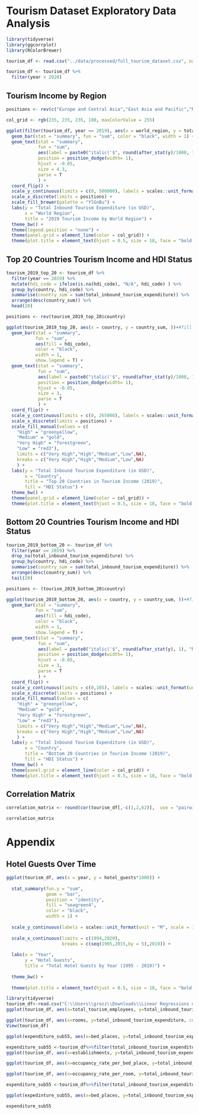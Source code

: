 # Tourism Dataset Exploratory Data Analysis

```r
library(tidyverse)
library(ggcorrplot)
library(RColorBrewer)
```

```r
tourism_df <- read.csv("../data/processed/full_tourism_dataset.csv", na.strings=c("","NA"))

tourism_df <- tourism_df %>% 
  filter(year < 2020)
```

## Tourism Income by Region

```r
positions <- rev(c("Europe and Central Asia","East Asia and Pacific","North America","Middle East and North Africa","Latin America and the Caribbean", "South Asia", "Sub-Saharan Africa"))

col_grid <- rgb(235, 235, 235, 100, maxColorValue = 255)

ggplot(filter(tourism_df, year == 2019), aes(x = world_region, y = total_inbound_tourism_expenditure, fill = world_region)) +
  geom_bar(stat = "summary", fun = "sum", color = "black", width = 1) +
  geom_text(stat = "summary", 
            fun = "sum", 
            aes(label = paste0("italic('$", round(after_stat(y)/1000, 1), "B')")),
            position = position_dodge(width= 1), 
            hjust = -0.05,
            size = 4.3,
            parse = T
            ) +
  coord_flip() +
  scale_y_continuous(limits = c(0, 500000), labels = scales::unit_format(unit = "B", scale = 1e-3, big.mark = ",")) +
  scale_x_discrete(limits = positions) +
  scale_fill_brewer(palette = "YlGnBu") +
  labs(y = "Total Inbound Tourism Expenditure (in USD)", 
       x = "World Region",
       title = "2019 Tourism Income by World Region") +
  theme_bw() +
  theme(legend.position = "none") +
  theme(panel.grid = element_line(color = col_grid)) +
  theme(plot.title = element_text(hjust = 0.5, size = 18, face = "bold.italic"))
```

## Top 20 Countries Tourism Income and HDI Status

```r
tourism_2019_top_20 <- tourism_df %>% 
  filter(year == 2019) %>%
  mutate(hdi_code = ifelse(is.na(hdi_code), "N/A", hdi_code) ) %>% 
  group_by(country, hdi_code) %>% 
  summarise(country_sum = sum(total_inbound_tourism_expenditure)) %>% 
  arrange(desc(country_sum)) %>% 
  head(20)

positions <- rev(tourism_2019_top_20$country)

ggplot(tourism_2019_top_20, aes(x = country, y = country_sum, ))+#fill = hdi_code) ) +
  geom_bar(stat = "summary", 
           fun = "sum", 
           aes(fill = hdi_code),
           color = "black", 
           width = 1,
           show.legend = T) +
  geom_text(stat = "summary", 
            fun = "sum", 
            aes(label = paste0("italic('$", round(after_stat(y)/1000, 1), "B')")),
            position = position_dodge(width= 1), 
            hjust = -0.05,
            size = 3,
            parse = T
            ) +
  coord_flip() +
  scale_y_continuous(limits = c(0, 265000), labels = scales::unit_format(unit = "B", scale = 1e-3, big.mark = ",")) +
  scale_x_discrete(limits = positions) +
  scale_fill_manual(values = c(
    "High" = "greenyellow", 
    "Medium" = "gold", 
    "Very High" = "forestgreen", 
    "Low" = "red3"),
    limits = c("Very High","High","Medium","Low",NA),
    breaks = c("Very High","High","Medium","Low",NA)
    ) +
  labs(y = "Total Inbound Tourism Expenditure (in USD)", 
       x = "Country",
       title = "Top 20 Countries in Tourism Income (2019)",
       fill = "HDI Status") +
  theme_bw() +
  theme(panel.grid = element_line(color = col_grid)) +
  theme(plot.title = element_text(hjust = 0.5, size = 18, face = "bold.italic"))
```

## Bottom 20 Countries Tourism Income and HDI Status

```r
tourism_2019_bottom_20 <- tourism_df %>% 
  filter(year == 2019) %>%
  drop_na(total_inbound_tourism_expenditure) %>%
  group_by(country, hdi_code) %>% 
  summarise(country_sum = sum(total_inbound_tourism_expenditure)) %>% 
  arrange(desc(country_sum)) %>% 
  tail(20)

positions <- (tourism_2019_bottom_20$country)

ggplot(tourism_2019_bottom_20, aes(x = country, y = country_sum, ))+#fill = hdi_code) ) +
  geom_bar(stat = "summary", 
           fun = "sum", 
           aes(fill = hdi_code),
           color = "black", 
           width = 1,
           show.legend = T) +
  geom_text(stat = "summary", 
            fun = "sum", 
            aes(label = paste0("italic('$", round(after_stat(y), 1), "M')")),
            position = position_dodge(width= 1), 
            hjust = -0.05,
            size = 3,
            parse = T
            ) +
  coord_flip() +
  scale_y_continuous(limits = c(0,165), labels = scales::unit_format(unit = "M", scale = 1, big.mark = ",")) +
  scale_x_discrete(limits = positions) +
  scale_fill_manual(values = c(
    "High" = "greenyellow", 
    "Medium" = "gold", 
    "Very High" = "forestgreen", 
    "Low" = "red3"),
    limits = c("Very High","High","Medium","Low",NA),
    breaks = c("Very High","High","Medium","Low",NA)
    ) +
  labs(y = "Total Inbound Tourism Expenditure (in USD)", 
       x = "Country",
       title = "Bottom 20 Countries in Tourism Income (2019)",
       fill = "HDI Status") +
  theme_bw() +
  theme(panel.grid = element_line(color = col_grid)) +
  theme(plot.title = element_text(hjust = 0.5, size = 18, face = "bold.italic"))
```

## Correlation Matrix

```r
correlation_matrix <- round(cor(tourism_df[,-c(1,2,62)],  use = "pairwise.complete.obs"), 3)

correlation_matrix
```

# Appendix

## Hotel Guests Over Time

```r
ggplot(tourism_df, aes(x = year, y = hotel_guests*1000)) +
  
  stat_summary(fun.y = "sum", 
               geom = "bar", 
               position = "identity",
               fill = "seagreen4",
               color = "black",
               width = 1) +
  
  scale_y_continuous(labels = scales::unit_format(unit = "M", scale = 1e-6, big.mark = ",")) +
  
  scale_x_continuous(limits = c(1994,2020), 
                     breaks = c(seq(1995,2015,by = 5),2019)) +
  
  labs(x = "Year", 
       y = "Hotel Guests", 
       title = "Total Hotel Guests by Year (1995 - 2019)") +
  
  theme_bw() +
  
  theme(plot.title = element_text(hjust = 0.5, size = 18, face = "bold.italic"))
```


```r
library(tidyverse)
tourism_df<-read.csv("C:\\Users\\grozz\\Downloads\\Linear Regressions msds\\Final Project\\full_tourism_dataset.csv")
ggplot(tourism_df, aes(x=total_tourism_employees, y=total_inbound_tourism_expenditure, color=world_region))+geom_point()
```

```r
ggplot(tourism_df, aes(x=rooms, y=total_inbound_tourism_expenditure, color=world_region))+geom_point()+
View(tourism_df)
```

```r
ggplot(expenditure_sub55, aes(x=bed_places, y=total_inbound_tourism_expenditure, color=world_region))+geom_point()+scale_x_continuous(limits = c(0,50000))+geom_smooth(method = "lm", se=FALSE)
```

```r
expenditure_sub55 <-tourism_df%>%filter(total_inbound_tourism_expenditure < 55000)
ggplot(tourism_df, aes(x=establishments, y=total_inbound_tourism_expenditure, color=world_region))+geom_point()

```

```r
ggplot(tourism_df, aes(x=occupancy_rate_per_bed_place, y=total_inbound_tourism_expenditure, color=world_region))+geom_point()
```

```r
ggplot(tourism_df, aes(x=occupancy_rate_per_room, y=total_inbound_tourism_expenditure, color=world_region))+geom_point()
```

```r
expenditure_sub55 <-tourism_df%>%filter(total_inbound_tourism_expenditure < 55000)

ggplot(expedinture_sub55, aes(x=bed_places, y=total_inbound_tourism_expenditure, color=world_region))+geom_point()

expenditure_sub55
```


